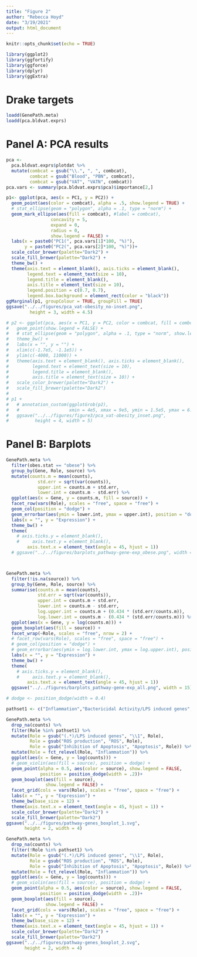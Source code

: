 ```yaml
---
title: "Figure 2"
author: "Rebecca Hoyd"
date: "3/19/2021"
output: html_document
---
```


```r
knitr::opts_chunk$set(echo = TRUE)

library(ggplot2)
library(ggfortify)
library(ggforce)
library(dplyr)
library(ggExtra)
```


# Drake targets
```r
loadd(GenePath.meta)
loadd(pca.bldvat.exprs)
```

# Panel A: PCA results

```r
pca <- 
  pca.bldvat.exprs$plotdat %>%
  mutate(combcat = gsub("\\.", ", ", combcat),
         combcat = gsub("Blood", "PBN", combcat),
         combcat = gsub("VAT", "VATN", combcat))
pca.vars <- summary(pca.bldvat.exprs$pca)$importance[2,]

p1<- ggplot(pca, aes(x = PC1, y = PC2)) +
  geom_point(aes(color = combcat), alpha = .5, show.legend = TRUE) +
  # stat_ellipse(geom = "polygon", alpha = .1, type = "norm") +
  geom_mark_ellipse(aes(fill = combcat), #label = combcat), 
                 concavity = 5,
                 expand = 0,
                 radius = 0,
                 show.legend = FALSE) +
  labs(x = paste0("PC1(", pca.vars[1]*100, "%)"),
       y = paste0("PC2(", pca.vars[2]*100, "%)"))+
  scale_color_brewer(palette="Dark2") +
  scale_fill_brewer(palette="Dark2") +
  theme_bw() +
  theme(axis.text = element_blank(), axis.ticks = element_blank(),
        legend.text = element_text(size = 10),
        legend.title = element_blank(),
        axis.title = element_text(size = 10),
        legend.position = c(0.7, 0.7),
        legend.box.background = element_rect(color = "black"))
ggMarginal(p1, groupColour = TRUE, groupFill = TRUE)
ggsave("../../figures/pca_vat-obesity_no-inset.png",
         height = 3, width = 4.5)

# p2 <- ggplot(pca, aes(x = PC1, y = PC2, color = combcat, fill = combcat, alpha = .5)) +
#   geom_point(show.legend = FALSE) +
#   # stat_ellipse(geom = "polygon", alpha = .1, type = "norm", show.legend = F) +
#   theme_bw() +
#   labs(x = "", y = "") +
#   xlim(c(-1.7e5, -1.1e5)) +
#   ylim(c(-4000, 11000)) +
#   theme(axis.text = element_blank(), axis.ticks = element_blank(),
#         legend.text = element_text(size = 10),
#         legend.title = element_blank(),
#         axis.title = element_text(size = 10)) +
#   scale_color_brewer(palette="Dark2") +
#   scale_fill_brewer(palette="Dark2")
# 
# p1 +
#   # annotation_custom(ggplotGrob(p2), 
#   #                   xmin = 4e5, xmax = 9e5, ymin = 1.5e5, ymax = 6.8e5) +
#   ggsave("../../figures/figure3/pca_vat-obesity_inset.png",
#          height = 4, width = 5)
```

# Panel B: Barplots

```r
GenePath.meta %>%
  filter(obes.stat == "obese") %>%
  group_by(Gene, Role, source) %>%
  mutate(counts.m = mean(counts),
            std.err = sqrt(var(counts)),
            upper.int = counts.m + std.err,
            lower.int = counts.m - std.err) %>%
  ggplot(aes(x = Gene, y = counts.m, fill = source)) +
  facet_row(vars(Role), scales = "free", space = "free") +
  geom_col(position = "dodge") +
  geom_errorbar(aes(ymin = lower.int, ymax = upper.int), position = "dodge") +
  labs(x = "", y = "Expression") +
  theme_bw() +
  theme(
    # axis.ticks.y = element_blank(),
    #     axis.text.y = element_blank(),
        axis.text.x = element_text(angle = 45, hjust = 1)) 
  # ggsave("../../figures/barplots_pathway-gene-exp_obese.png", width = 15)



GenePath.meta %>%
  filter(!is.na(source)) %>%
  group_by(Gene, Role, source) %>%
  summarise(counts.m = mean(counts),
            std.err = sqrt(var(counts)),
            upper.int = counts.m + std.err,
            lower.int = counts.m - std.err,
            log.upper.int = counts.m + (0.434 * (std.err/counts.m)),
            log.lower.int = counts.m - (0.434 * (std.err/counts.m))) %>%
  ggplot(aes(x = Gene, y = log(counts.m))) +
  geom_boxplot(aes(fill = source)) +
  facet_wrap(~Role, scales = "free", nrow = 2) +
  # facet_row(vars(Role), scales = "free", space = "free") +
  # geom_col(position = "dodge") +
  # geom_errorbar(aes(ymin = log.lower.int, ymax = log.upper.int), position = "dodge") +
  labs(x = "", y = "Expression") +
  theme_bw() +
  theme(
    # axis.ticks.y = element_blank(),
    #     axis.text.y = element_blank(),
        axis.text.x = element_text(angle = 45, hjust = 1)) 
  ggsave("../../figures/barplots_pathway-gene-exp_all.png", width = 15)
```
```r
# dodge <- position_dodge(width = 0.4)

pathset1 <- c("Inflammation","Bactericidal Activity/LPS induced genes", "Chemotaxis")

GenePath.meta %>%
  drop_na(counts) %>%
  filter(Role %in% pathset1) %>%
  mutate(Role = gsub("(.*)/LPS induced genes", "\\1", Role),
         Role = gsub("ROS production", "ROS", Role),
         Role = gsub("Inhibition of Apoptosis", "Apoptosis", Role)) %>%
  mutate(Role = fct_relevel(Role, "Inflammation")) %>%
  ggplot(aes(x = Gene, y = log(counts))) +
  # geom_violin(aes(fill = source), position = dodge) +
  geom_point(alpha = 0.5, aes(color = source), show.legend = FALSE,
             position = position_dodge(width = .2))+
  geom_boxplot(aes(fill = source),
               show.legend = FALSE) +
  facet_grid(cols = vars(Role), scales = "free", space = "free") +
  labs(x = "", y = "Expression") +
  theme_bw(base_size = 12) +
  theme(axis.text.x = element_text(angle = 45, hjust = 1)) +
  scale_color_brewer(palette="Dark2") +
  scale_fill_brewer(palette="Dark2") 
ggsave("../../figures/pathway-genes_boxplot_1.svg", 
       height = 2, width = 4)

GenePath.meta %>%
  drop_na(counts) %>%
  filter(!Role %in% pathset1) %>%
  mutate(Role = gsub("(.*)/LPS induced genes", "\\1", Role),
         Role = gsub("ROS production", "ROS", Role),
         Role = gsub("Inhibition of Apoptosis", "Apoptosis", Role)) %>%
  mutate(Role = fct_relevel(Role, "Inflammation")) %>%
  ggplot(aes(x = Gene, y = log(counts))) +
  # geom_violin(aes(fill = source), position = dodge) +
  geom_point(alpha = 0.5, aes(color = source), show.legend = FALSE,
             position = position_dodge(width = .2))+
  geom_boxplot(aes(fill = source),
               show.legend = FALSE) +
  facet_grid(cols = vars(Role), scales = "free", space = "free") +
  labs(x = "", y = "Expression") +
  theme_bw(base_size = 12) +
  theme(axis.text.x = element_text(angle = 45, hjust = 1)) +
  scale_color_brewer(palette="Dark2") +
  scale_fill_brewer(palette="Dark2") 
ggsave("../../figures/pathway-genes_boxplot_2.svg", 
       height = 2, width = 4)
```



